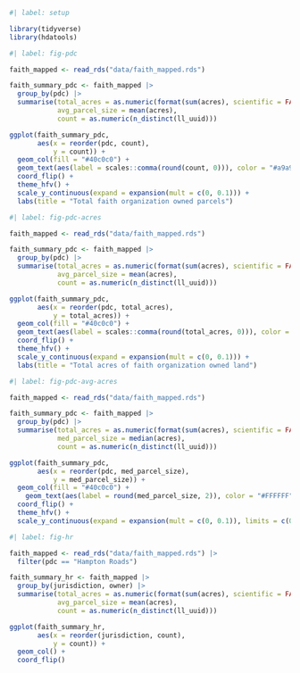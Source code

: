 ```r
#| label: setup

library(tidyverse)
library(hdatools)


```

```r
#| label: fig-pdc

faith_mapped <- read_rds("data/faith_mapped.rds")

faith_summary_pdc <- faith_mapped |> 
  group_by(pdc) |> 
  summarise(total_acres = as.numeric(format(sum(acres), scientific = FALSE)),
            avg_parcel_size = mean(acres),
            count = as.numeric(n_distinct(ll_uuid)))

ggplot(faith_summary_pdc,
       aes(x = reorder(pdc, count),
           y = count)) +
  geom_col(fill = "#40c0c0") +
  geom_text(aes(label = scales::comma(round(count, 0))), color = "#a9a9a9", hjust = -0.2) +
  coord_flip() +
  theme_hfv() +
  scale_y_continuous(expand = expansion(mult = c(0, 0.1))) +
  labs(title = "Total faith organization owned parcels")

```

```r
#| label: fig-pdc-acres

faith_mapped <- read_rds("data/faith_mapped.rds") 

faith_summary_pdc <- faith_mapped |> 
  group_by(pdc) |> 
  summarise(total_acres = as.numeric(format(sum(acres), scientific = FALSE)),
            avg_parcel_size = mean(acres),
            count = as.numeric(n_distinct(ll_uuid)))

ggplot(faith_summary_pdc,
       aes(x = reorder(pdc, total_acres),
           y = total_acres)) +
  geom_col(fill = "#40c0c0") +
  geom_text(aes(label = scales::comma(round(total_acres, 0))), color = "#a9a9a9", hjust = -0.2) +
  coord_flip() +
  theme_hfv() +
  scale_y_continuous(expand = expansion(mult = c(0, 0.1))) +
  labs(title = "Total acres of faith organization owned land")

```

```r
#| label: fig-pdc-avg-acres

faith_mapped <- read_rds("data/faith_mapped.rds") 

faith_summary_pdc <- faith_mapped |> 
  group_by(pdc) |> 
  summarise(total_acres = as.numeric(format(sum(acres), scientific = FALSE)),
            med_parcel_size = median(acres),
            count = as.numeric(n_distinct(ll_uuid)))

ggplot(faith_summary_pdc,
       aes(x = reorder(pdc, med_parcel_size),
           y = med_parcel_size)) +
  geom_col(fill = "#40c0c0") +
    geom_text(aes(label = round(med_parcel_size, 2)), color = "#FFFFFF", hjust = 1.1) +
  coord_flip() +
  theme_hfv() +
  scale_y_continuous(expand = expansion(mult = c(0, 0.1)), limits = c(0,2))


```


```r
#| label: fig-hr

faith_mapped <- read_rds("data/faith_mapped.rds") |> 
  filter(pdc == "Hampton Roads")

faith_summary_hr <- faith_mapped |> 
  group_by(jurisdiction, owner) |> 
  summarise(total_acres = as.numeric(format(sum(acres), scientific = FALSE)),
            avg_parcel_size = mean(acres),
            count = as.numeric(n_distinct(ll_uuid)))

ggplot(faith_summary_hr,
       aes(x = reorder(jurisdiction, count),
           y = count)) +
  geom_col() +
  coord_flip()

```

